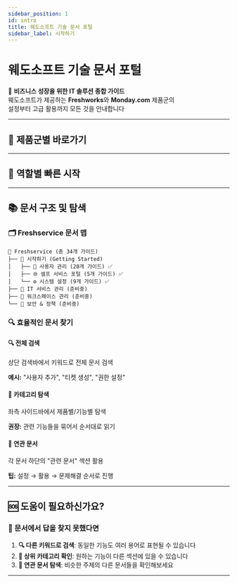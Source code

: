 ```yaml
---
sidebar_position: 1
id: intro
title: 웨도소프트 기술 문서 포털
sidebar_label: 시작하기
---
```



# 웨도소프트 기술 문서 포털

<div className="hero-subtitle">
  🚀 <strong>비즈니스 성장을 위한 IT 솔루션 종합 가이드</strong><br/>
  웨도소프트가 제공하는 <strong>Freshworks</strong>와 <strong>Monday.com</strong> 제품군의<br/>
  설정부터 고급 활용까지 모든 것을 안내합니다
</div>

---

## 🎯 제품군별 바로가기

<ProductShowcase />

---

## 🎯 역할별 빠른 시작

<RoleBasedGuide />

---

## 📚 문서 구조 및 탐색

### 🗂️ Freshservice 문서 맵

```
📁 Freshservice (총 34개 가이드)
├── 🚀 시작하기 (Getting Started)
│   ├── 👥 사용자 관리 (20개 가이드) ✅
│   ├── 🌐 셀프 서비스 포털 (5개 가이드) ✅
│   └── ⚙️ 시스템 설정 (9개 가이드) ✅
├── 🎫 IT 서비스 관리 (준비중)
├── 🏢 워크스페이스 관리 (준비중)
└── 🔐 보안 & 정책 (준비중)
```

### 🔍 효율적인 문서 찾기

<div className="search-tips">

<div className="tip-card">
  <h4>🔍 전체 검색</h4>
  <p>상단 검색바에서 키워드로 전체 문서 검색</p>
  <p><strong>예시:</strong> "사용자 추가", "티켓 생성", "권한 설정"</p>
</div>

<div className="tip-card">
  <h4>📂 카테고리 탐색</h4>
  <p>좌측 사이드바에서 제품별/기능별 탐색</p>
  <p><strong>권장:</strong> 관련 기능들을 묶어서 순서대로 읽기</p>
</div>

<div className="tip-card">
  <h4>🔗 연관 문서</h4>
  <p>각 문서 하단의 "관련 문서" 섹션 활용</p>
  <p><strong>팁:</strong> 설정 → 활용 → 문제해결 순서로 진행</p>
</div>

</div>

---

## 🆘 도움이 필요하신가요?

<div className="support-section">

### 📖 문서에서 답을 찾지 못했다면

1. **🔍 다른 키워드로 검색**: 동일한 기능도 여러 용어로 표현될 수 있습니다
2. **📂 상위 카테고리 확인**: 원하는 기능이 다른 섹션에 있을 수 있습니다  
3. **🔗 연관 문서 탐색**: 비슷한 주제의 다른 문서들을 확인해보세요

<LearningPath />

</div>

---

<FinalCTA />
